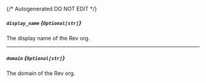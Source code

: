 {/* Autogenerated DO NOT EDIT  */}
##### `display_name` *{`Optional[str]`}*
The display name of the Rev org.

---
##### `domain` *{`Optional[str]`}*
The domain of the Rev org.


